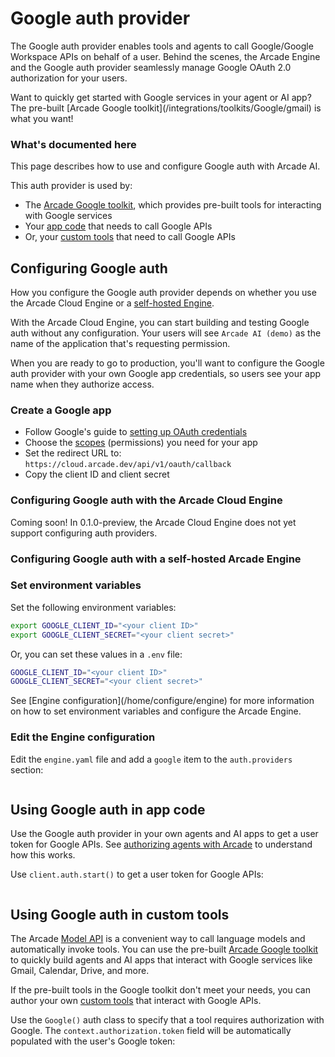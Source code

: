 # Google auth provider

The Google auth provider enables tools and agents to call Google/Google Workspace APIs on behalf of a user. Behind the scenes, the Arcade Engine and the Google auth provider seamlessly manage Google OAuth 2.0 authorization for your users.

<Tip>
  Want to quickly get started with Google services in your agent or AI app? The
  pre-built [Arcade Google toolkit](/integrations/toolkits/Google/gmail) is what
  you want!
</Tip>

### What's documented here

This page describes how to use and configure Google auth with Arcade AI.

This auth provider is used by:

- The [Arcade Google toolkit](/integrations/toolkits/Google/gmail), which provides pre-built tools for interacting with Google services
- Your [app code](#using-google-auth-in-app-code) that needs to call Google APIs
- Or, your [custom tools](#using-google-auth-in-custom-tools) that need to call Google APIs

## Configuring Google auth

How you configure the Google auth provider depends on whether you use the Arcade Cloud Engine or a [self-hosted Engine](/home/install/overview).

With the Arcade Cloud Engine, you can start building and testing Google auth without any configuration. Your users will see `Arcade AI (demo)` as the name of the application that's requesting permission.

When you are ready to go to production, you'll want to configure the Google auth provider with your own Google app credentials, so users see your app name when they authorize access.

### Create a Google app

- Follow Google's guide to [setting up OAuth credentials](https://support.google.com/cloud/answer/6158849?hl=en)
- Choose the [scopes](https://developers.google.com/identity/protocols/oauth2/scopes) (permissions) you need for your app
- Set the redirect URL to: `https://cloud.arcade.dev/api/v1/oauth/callback`
- Copy the client ID and client secret

### Configuring Google auth with the Arcade Cloud Engine

<Warning type="warning" emoji="⚠️">
  Coming soon! In 0.1.0-preview, the Arcade Cloud Engine does not yet support
  configuring auth providers.
</Warning>

### Configuring Google auth with a self-hosted Arcade Engine

<Steps>

### Set environment variables

Set the following environment variables:

```bash
export GOOGLE_CLIENT_ID="<your client ID>"
export GOOGLE_CLIENT_SECRET="<your client secret>"
```

Or, you can set these values in a `.env` file:

```bash
GOOGLE_CLIENT_ID="<your client ID>"
GOOGLE_CLIENT_SECRET="<your client secret>"
```

<Tip>
  See [Engine configuration](/home/configure/engine) for more information on how
  to set environment variables and configure the Arcade Engine.
</Tip>

### Edit the Engine configuration

Edit the `engine.yaml` file and add a `google` item to the `auth.providers` section:

```yaml file=<rootDir>/examples/code/integrations/google/config_provider.engine.yaml {3-5}

```

</Steps>

## Using Google auth in app code

Use the Google auth provider in your own agents and AI apps to get a user token for Google APIs. See [authorizing agents with Arcade](/home/how-arcade-helps) to understand how this works.

Use `client.auth.start()` to get a user token for Google APIs:

```python file=<rootDir>/examples/code/integrations/google/custom_auth.py {7-12}

```

## Using Google auth in custom tools

The Arcade [Model API](/home/use-tools/call-tools-with-models) is a convenient way to call language models and automatically invoke tools. You can use the pre-built [Arcade Google toolkit](/integrations/toolkits/Google/gmail) to quickly build agents and AI apps that interact with Google services like Gmail, Calendar, Drive, and more.

If the pre-built tools in the Google toolkit don't meet your needs, you can author your own [custom tools](/home/build-tools/create-a-toolkit) that interact with Google APIs.

Use the `Google()` auth class to specify that a tool requires authorization with Google. The `context.authorization.token` field will be automatically populated with the user's Google token:

```python file=<rootDir>/examples/code/integrations/google/custom_tool.py {3-4,10-14,26}

```
